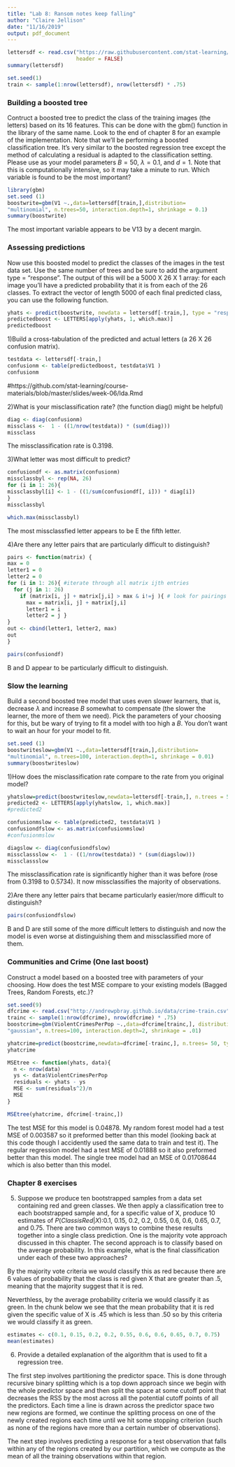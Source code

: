 ```yaml
---
title: "Lab 8: Ransom notes keep falling"
author: "Claire Jellison"
date: "11/16/2019"
output: pdf_document
---
```



```r
lettersdf <- read.csv("https://raw.githubusercontent.com/stat-learning/course-materials/master/data/letters.csv",
                      header = FALSE)
summary(lettersdf)
```

```r
set.seed(1)
train <- sample(1:nrow(lettersdf), nrow(lettersdf) * .75)
```

### Building a boosted tree

Contruct a boosted tree to predict the class of the training images (the letters) based on its 16 features. This can be done with the gbm() function in the library of the same name. Look to the end of chapter 8 for an example of the implementation. Note that we’ll be performing a boosted classification tree. It’s very similar to the boosted regression tree except the method of calculating a residual is adapted to the classification setting. Please use as your model parameters $B = 50$, $\lambda = 0.1$, and $d = 1$. Note that this is computationally intensive, so it may take a minute to run. Which variable is found to be the most important?

```r
library(gbm)
set.seed (1)
boostwrite=gbm(V1 ~.,data=lettersdf[train,],distribution=
"multinomial", n.trees=50, interaction.depth=1, shrinkage = 0.1)
summary(boostwrite)
```
The most important variable appears to be V13 by a decent margin. 

### Assessing predictions

Now use this boosted model to predict the classes of the images in the test data set. Use the same number of trees and be sure to add the argument type = "response". The output of this will be a 5000 X 26 X 1 array: for each image you’ll have a predicted probability that it is from each of the 26 classes. To extract the vector of length 5000 of each final predicted class, you can use the following function.

```r
yhats <- predict(boostwrite, newdata = lettersdf[-train,], type = "response", n.trees = 50)
predictedboost <- LETTERS[apply(yhats, 1, which.max)]
predictedboost

```


1)Build a cross-tabulation of the predicted and actual letters (a 26 X 26 confusion matrix).



```r
testdata <- lettersdf[-train,]
confusionm <- table(predictedboost, testdata$V1 )
confusionm
```



#https://github.com/stat-learning/course-materials/blob/master/slides/week-06/lda.Rmd

2)What is your misclassification rate? (the function diag() might be helpful)


```r
diag <- diag(confusionm)
missclass <-  1 - ((1/nrow(testdata)) * (sum(diag)))
missclass
```
The missclassification rate is 0.3198. 

3)What letter was most difficult to predict?


```r
confusiondf <- as.matrix(confusionm)
missclassbyl <- rep(NA, 26)
for (i in 1: 26){
missclassbyl[i] <- 1 - ((1/sum(confusiondf[, i])) * diag[i])
} 
missclassbyl

which.max(missclassbyl)

```

The most missclassfied letter appears to be E the fifth letter.

4)Are there any letter pairs that are particularly difficult to distinguish?

```r
pairs <- function(matrix) {
max = 0 
letter1 = 0 
letter2 = 0
for (i in 1: 26){ #iterate through all matrix ijth entries
  for (j in 1: 26)
    if (matrix[i, j] + matrix[j,i] > max & i!=j ){ # look for pairings with largest off diagonal sums
      max = matrix[i, j] + matrix[j,i] 
      letter1 = i 
      letter2 = j }
}
out <- cbind(letter1, letter2, max)
out
}
```

```r
pairs(confusiondf)
```

B and D appear to be particularly difficult to distinguish. 


### Slow the learning

Build a second boosted tree model that uses even slower learners, that is, decrease $\lambda$ and increase $B$ somewhat to compensate (the slower the learner, the more of them we need). Pick the parameters of your choosing for this, but be wary of trying to fit a model with too high a $B$. You don’t want to wait an hour for your model to fit.

```r
set.seed (1)
boostwriteslow=gbm(V1 ~.,data=lettersdf[train,],distribution=
"multinomial", n.trees=100, interaction.depth=1, shrinkage = 0.01)
summary(boostwriteslow)
```


1)How does the misclassification rate compare to the rate from you original model?

```r
yhatslow=predict(boostwriteslow,newdata=lettersdf[-train,], n.trees = 50, type = "response")
predicted2 <- LETTERS[apply(yhatslow, 1, which.max)] 
#predicted2

confusionmslow <- table(predicted2, testdata$V1 )
confusiondfslow <- as.matrix(confusionmslow)
#confusionmslow

diagslow <- diag(confusiondfslow)
missclassslow <-  1 - ((1/nrow(testdata)) * (sum(diagslow)))
missclassslow

```

The missclassification rate is significantly higher than it was before (rose from 0.3198 to 0.5734). It now missclassifies the majority of observations. 

2)Are there any letter pairs that became particularly easier/more difficult to distinguish?

```r
pairs(confusiondfslow)
```

B and D are still some of the more difficult letters to distinguish and now the model is even worse at distinguishing them and missclassified more of them. 


### Communities and Crime (One last boost)

Construct a model based on a boosted tree with parameters of your choosing. How does the test MSE compare to your existing models (Bagged Trees, Random Forests, etc.)?


```r
set.seed(9)
dfcrime <- read.csv("http://andrewpbray.github.io/data/crime-train.csv")
trainc <- sample(1:nrow(dfcrime), nrow(dfcrime) * .75)
boostcrime=gbm(ViolentCrimesPerPop ~.,data=dfcrime[trainc,], distribution=
"gaussian", n.trees=100, interaction.depth=2, shrinkage = .01)
```

```r
yhatcrime=predict(boostcrime,newdata=dfcrime[-trainc,], n.trees= 50, type = "response")
yhatcrime
```

```r
MSEtree <- function(yhats, data){
  n <- nrow(data)
  ys <- data$ViolentCrimesPerPop 
  residuals <- yhats - ys
  MSE <- sum(residuals^2)/n
  MSE
}
```

```r
MSEtree(yhatcrime, dfcrime[-trainc,])
```
The test MSE for this model is 0.04878. My random forest model had a test MSE of 0.003587 so it preformed better than this model (looking back at this code though I accidently used the same data to train and test it). The regular regression model had a test MSE of 0.01888 so it also preformed better than this model. The single tree model had an MSE of 0.01708644 which is also better than this model. 

### Chapter 8 exercises

5) Suppose we produce ten bootstrapped samples from a data set containing red and green classes. We then apply a classification tree to each bootstrapped sample and, for a specific value of X, produce 10 estimates of $P(Class is Red|X)$:0.1, 0.15, 0.2, 0.2, 0.55, 0.6, 0.6, 0.65, 0.7, and 0.75. There are two common ways to combine these results together into a single class prediction. One is the majority vote approach discussed in this chapter. The second approach is to classify based on the average probability. In this example, what is the final classification under each of these two approaches?

By the majority vote criteria we would classify this as red because there are 6 values of probability that the class is red given X that are greater than .5, meaning that the majority suggest that it is red. 

Neverthless, by the average probability criteria we would classify it as green. In the chunk below we see that the mean probability that it is red given the specific value of X is .45 which is less than .50 so by this criteria we would classify it as green. 

```r
estimates <- c(0.1, 0.15, 0.2, 0.2, 0.55, 0.6, 0.6, 0.65, 0.7, 0.75)
mean(estimates)

```

6) Provide a detailed explanation of the algorithm that is used to fit a regression tree.

The first step involves partitioning the predictor space. This is done through recursive binary splitting which is a top down approach since we begin with the whole predictor space and then split the space at some cutoff point that decreases the RSS by the most across all the potential cutoff points of all the predictors. Each time a line is drawn across the predictor space two new regions are formed, we continue the splitting process on one of the newly created regions each time until we hit some stopping criterion (such as none of the regions have more than a certain number of observations).

The next step involves predicting a response for a test observation that falls within any of the regions created by our partition, which we compute as the mean of all the training observations within that region.



